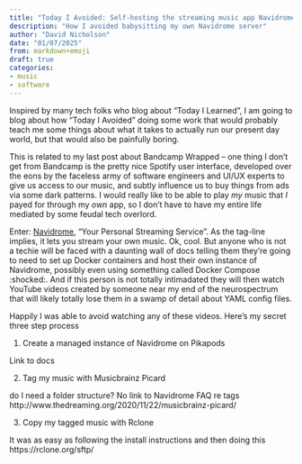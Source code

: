 ```yaml
---
title: "Today I Avoided: Self-hosting the streaming music app Navidrome"
description: "How I avoided babysitting my own Navidrome server"
author: "David Nicholson"
date: "01/07/2025"
from: markdown+emoji
draft: true
categories:
- music
- software
---
```


Inspired by many tech folks who blog about "Today I Learned", 
I am going to blog about how "Today I Avoided" doing 
some work that would probably teach me 
some things about what it takes to actually run our present day world,
but that would also be painfully boring.

This is related to my last post about Bandcamp Wrapped -- 
one thing I don't get from Bandcamp is the pretty nice Spotify user interface,
developed over the eons by the faceless army 
of software engineers and UI/UX experts 
to give us access to our music, and subtly influence us to buy things from ads via some dark patterns.
I would really like to be able to play *my* music that *I* payed for 
through my *own* app,
so I don't have to have my entire life mediated by some feudal tech overlord.

Enter: [Navidrome](https://www.navidrome.org/), "Your Personal Streaming Service".
As the tag-line implies, it lets you stream your own music.
Ok, cool.
But anyone who is not a techie will be faced with a daunting wall of docs 
telling them they're going to need to set up Docker containers 
and host their own instance of Navidrome, 
possibly even using something called Docker Compose :shocked:.
And if this person is not totally intimadated they will then watch YouTube videos 
created by someone near my end of the neurospectrum 
that will likely totally lose them in a swamp of detail about YAML config files.

Happily I was able to avoid watching any of these videos.
Here's my secret three step process

1. Create a managed instance of Navidrome on Pikapods

Link to docs

2. Tag my music with Musicbrainz Picard

do I need a folder structure? No
link to Navidrome FAQ re tags
http://www.thedreaming.org/2020/11/22/musicbrainz-picard/

3. Copy my tagged music with Rclone

It was as easy as following the install instructions and then doing this
https://rclone.org/sftp/